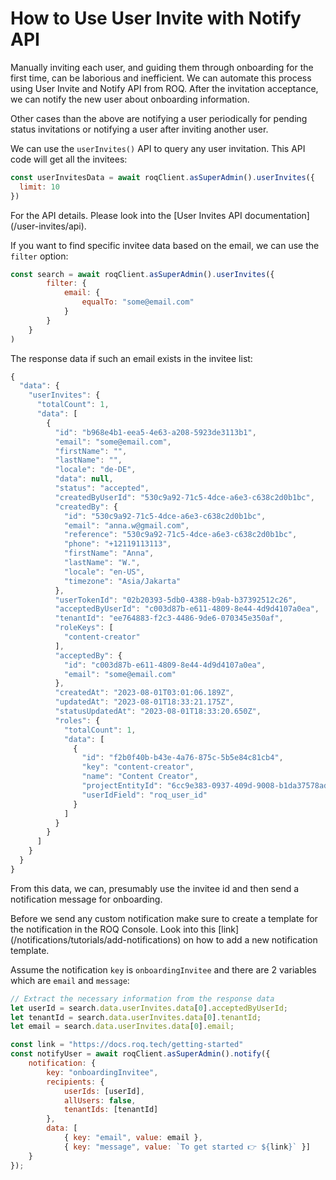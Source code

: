 
# How to Use User Invite with Notify API

Manually inviting each user, and guiding them through onboarding for the first time, can be laborious and inefficient. We can automate this process using User Invite and Notify API from ROQ. After the invitation acceptance, we can notify the new user about onboarding information.

Other cases than the above are notifying a user periodically for pending status invitations or notifying a user after inviting another user.

We can use the `userInvites()` API to query any user invitation. This API code will get all the invitees:

```js
const userInvitesData = await roqClient.asSuperAdmin().userInvites({
  limit: 10
})
```
<Callout type="info">
For the API details. Please look into the [User Invites API documentation](/user-invites/api).
</Callout>

If you want to find specific invitee data based on the email, we can use the `filter` option:

```js
const search = await roqClient.asSuperAdmin().userInvites({
		filter: {
			email: {
				equalTo: "some@email.com"
			}
		}
	}
)
```

The response data if such an email exists in the invitee list:

```js
{
  "data": {
    "userInvites": {
      "totalCount": 1,
      "data": [
        {
          "id": "b968e4b1-eea5-4e63-a208-5923de3113b1",
          "email": "some@email.com",
          "firstName": "",
          "lastName": "",
          "locale": "de-DE",
          "data": null,
          "status": "accepted",
          "createdByUserId": "530c9a92-71c5-4dce-a6e3-c638c2d0b1bc",
          "createdBy": {
            "id": "530c9a92-71c5-4dce-a6e3-c638c2d0b1bc",
            "email": "anna.w@gmail.com",
            "reference": "530c9a92-71c5-4dce-a6e3-c638c2d0b1bc",
            "phone": "+12119113113",
            "firstName": "Anna",
            "lastName": "W.",
            "locale": "en-US",
            "timezone": "Asia/Jakarta"
          },
          "userTokenId": "02b20393-5db0-4388-b9ab-b37392512c26",
          "acceptedByUserId": "c003d87b-e611-4809-8e44-4d9d4107a0ea",
          "tenantId": "ee764883-f2c3-4486-9de6-070345e350af",
          "roleKeys": [
            "content-creator"
          ],
          "acceptedBy": {
            "id": "c003d87b-e611-4809-8e44-4d9d4107a0ea",
            "email": "some@email.com"
          },
          "createdAt": "2023-08-01T03:01:06.189Z",
          "updatedAt": "2023-08-01T18:33:21.175Z",
          "statusUpdatedAt": "2023-08-01T18:33:20.650Z",
          "roles": {
            "totalCount": 1,
            "data": [
              {
                "id": "f2b0f40b-b43e-4a76-875c-5b5e84c81cb4",
                "key": "content-creator",
                "name": "Content Creator",
                "projectEntityId": "6cc9e383-0937-409d-9008-b1da37578ad1",
                "userIdField": "roq_user_id"
              }
            ]
          }
        }
      ]
    }
  }
}
```

From this data, we can, presumably use the invitee id and then send a notification message for onboarding.

<Callout type="info">
Before we send any custom notification make sure to create a template for the notification in the ROQ Console. Look into this [link](/notifications/tutorials/add-notifications) on how to add a new notification template.
</Callout>

Assume the notification `key` is `onboardingInvitee` and there are  2 variables which are `email` and `message`:

```js
// Extract the necessary information from the response data
let userId = search.data.userInvites.data[0].acceptedByUserId;
let tenantId = search.data.userInvites.data[0].tenantId;
let email = search.data.userInvites.data[0].email;

const link = "https://docs.roq.tech/getting-started"
const notifyUser = await roqClient.asSuperAdmin().notify({
	notification: {
		key: "onboardingInvitee",
		recipients: {
			userIds: [userId], 
			allUsers: false,
			tenantIds: [tenantId]
		},
		data: [
			{ key: "email", value: email },
			{ key: "message", value: `To get started 👉 ${link}` }]
	}
});
```
